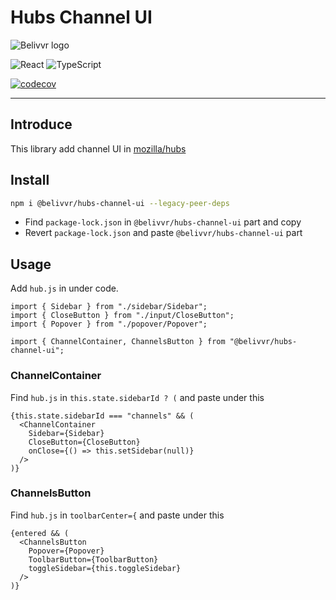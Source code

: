 
<Meta
  title="README"
/>

# Hubs Channel UI

![Belivvr logo](https://avatars.githubusercontent.com/u/40684200?s=200&v=4)

![React](https://img.shields.io/badge/React-20232A?style=for-the-badge&logo=react&logoColor=61DAFB)
![TypeScript](https://img.shields.io/badge/TypeScript-007ACC?style=for-the-badge&logo=typescript&logoColor=white)

[![codecov](https://codecov.io/gh/belivvr/hubs-channel-ui/branch/main/graph/badge.svg?token=YPOW3WC158)](https://codecov.io/gh/belivvr/hubs-channel-ui)

---

## Introduce

This library add channel UI in [mozilla/hubs](https://github.com/mozilla/hubs)  

## Install

```bash
npm i @belivvr/hubs-channel-ui --legacy-peer-deps
```

- Find `package-lock.json` in `@belivvr/hubs-channel-ui` part and copy
- Revert `package-lock.json` and paste `@belivvr/hubs-channel-ui` part

## Usage

Add `hub.js` in under code.

```tsx
import { Sidebar } from "./sidebar/Sidebar";
import { CloseButton } from "./input/CloseButton";
import { Popover } from "./popover/Popover";

import { ChannelContainer, ChannelsButton } from "@belivvr/hubs-channel-ui";
```

### ChannelContainer

Find `hub.js` in `this.state.sidebarId ? (` and paste under this

```tsx
{this.state.sidebarId === "channels" && (
  <ChannelContainer
    Sidebar={Sidebar}
    CloseButton={CloseButton}
    onClose={() => this.setSidebar(null)}
  />
)}
```

### ChannelsButton

Find `hub.js` in `toolbarCenter={` and paste under this

```tsx
{entered && (
  <ChannelsButton
    Popover={Popover}
    ToolbarButton={ToolbarButton}
    toggleSidebar={this.toggleSidebar}
  />
)}
```
